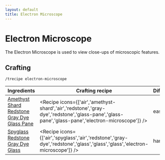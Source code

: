 ```yaml
---
layout: default
title: Electron Microscope
---
```



Electron Microscope
===================

The Electron Microscope is used to view close-ups of microscopic features.

## Crafting

`/trecipe electron-microscope`

| Ingredients | Crafting recipe | Difficulty |
| ----------- | --------------- | ------------- |
| [Amethyst Shard](https://minecraft.wiki/w/Amethyst_Shard)<br/>[Redstone](https://minecraft.wiki/w/Redstone)<br/>[Gray Dye](https://minecraft.wiki/w/Gray_Dye)<br/>[Glass Pane](https://minecraft.wiki/w/Glass_Pane) | <Recipe icons={['air','amethyst-shard','air','redstone','gray-dye','redstone','glass-pane','glass-pane','glass-pane','electron-microscope']} /> | easy |
| [Spyglass](https://minecraft.wiki/w/Spyglass)<br/>[Redstone](https://minecraft.wiki/w/Redstone)<br/>[Gray Dye](https://minecraft.wiki/w/Gray_Dye)<br/>[Glass](https://minecraft.wiki/w/Glass) | <Recipe icons={['air','spyglass','air','redstone','gray-dye','redstone','glass','glass','glass','electron-microscope']} /> | hard |
